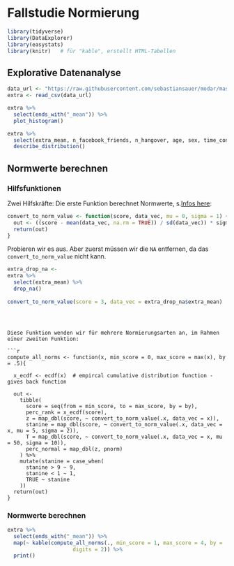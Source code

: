 # Fallstudie Normierung


```r
library(tidyverse)
library(DataExplorer)
library(easystats)
library(knitr)   # für "kable", erstellt HTML-Tabellen
```


## Explorative Datenanalyse

```r
data_url <- "https://raw.githubusercontent.com/sebastiansauer/modar/master/datasets/extra.csv"
extra <- read_csv(data_url)
```



```r
extra %>% 
  select(ends_with("_mean")) %>% 
  plot_histogram()
```


```r
extra %>% 
  select(extra_mean, n_facebook_friends, n_hangover, age, sex, time_conversation, sleep_week, sleep_wend) %>% 
  describe_distribution()
```


## Normwerte berechnen


### Hilfsfunktionen

Zwei Hilfskräfte: Die erste Funktion berechnet Normwerte, s.[Infos here](https://de.wikipedia.org/wiki/Normwertskala):

```r
convert_to_norm_value <- function(score, data_vec, mu = 0, sigma = 1) {
  out <- ((score - mean(data_vec, na.rm = TRUE)) / sd(data_vec)) * sigma + mu
  return(out)
}
```



Probieren wir es aus. Aber zuerst müssen wir die `NA` entfernen,
da das `convert_to_norm_value` nicht kann.

```r
extra_drop_na <- 
extra %>% 
  select(extra_mean) %>% 
  drop_na()
  
convert_to_norm_value(score = 3, data_vec = extra_drop_na$extra_mean)
```
```



Diese Funktion wenden wir für mehrere Normierungsarten an, im Rahmen einer zweiten Funktion:

```r
compute_all_norms <- function(x, min_score = 0, max_score = max(x), by = .5){
  
  x_ecdf <- ecdf(x)  # empircal cumulative distribution function - gives back function
  
  out <-
    tibble(
      score = seq(from = min_score, to = max_score, by = by),
      perc_rank = x_ecdf(score),
      z = map_dbl(score, ~ convert_to_norm_value(.x, data_vec = x)),
      stanine = map_dbl(score, ~ convert_to_norm_value(.x, data_vec = x, mu = 5, sigma = 2)),
      T = map_dbl(score, ~ convert_to_norm_value(.x, data_vec = x, mu = 50, sigma = 10)),
      perc_normal = map_dbl(z, pnorm)
    ) %>% 
    mutate(stanine = case_when(
      stanine > 9 ~ 9,
      stanine < 1 ~ 1,
      TRUE ~ stanine
    ))
  return(out)
}
```





### Normwerte berechnen


```r
extra %>% 
  select(ends_with("_mean")) %>% 
  map(~ kable(compute_all_norms(., min_score = 1, max_score = 4, by = .1), 
                     digits = 2)) %>% 
  print()
```


